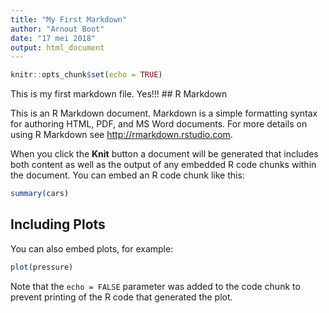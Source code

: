 ```yaml
---
title: "My First Markdown"
author: "Arnout Boot"
date: "17 mei 2018"
output: html_document
---
```

  
```r
knitr::opts_chunk$set(echo = TRUE)
```

This is my first markdown file. Yes!!!
## R Markdown


This is an R Markdown document. Markdown is a simple formatting syntax for authoring HTML, PDF, and MS Word documents. For more details on using R Markdown see <http://rmarkdown.rstudio.com>.

When you click the **Knit** button a document will be generated that includes both content as well as the output of any embedded R code chunks within the document. You can embed an R code chunk like this:
  
```r
summary(cars)
```

## Including Plots

You can also embed plots, for example:
  
```r
plot(pressure)
```

Note that the `echo = FALSE` parameter was added to the code chunk to prevent printing of the R code that generated the plot.
